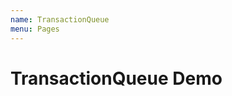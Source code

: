 ```yaml
---
name: TransactionQueue
menu: Pages
---
```




# TransactionQueue Demo

<Playground>
  <Demo
    transactionQueue={{
      id: '111',
      name: 'Dividend Configuration',
      status: types.HigherLevelTransactionStatus.Idle,
      transactions: [
        {
          id: '0',
          type: 'First transaction',
          status: types.TransactionStatus.Unapproved,
        },
        {
          id: '1',
          type: 'Second transaction',
          status: types.TransactionStatus.Idle,
        },
      ],
    }}
  />
</Playground>
